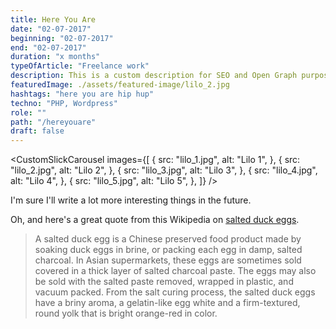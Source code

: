 ```yaml
---
title: Here You Are
date: "02-07-2017"
beginning: "02-07-2017"
end: "02-07-2017"
duration: "x months"
typeOfArticle: "Freelance work"
description: This is a custom description for SEO and Open Graph purposes, rather than the default generated excerpt. Simply add a description field to the frontmatter.
featuredImage: ./assets/featured-image/lilo_2.jpg
hashtags: "here you are hip hup"
techno: "PHP, Wordpress"
role: ""
path: "/hereyouare"
draft: false
---
```


<CustomSlickCarousel
	images={[
		{
			src: "lilo_1.jpg",
			alt: "Lilo 1",
		},
		{
			src: "lilo_2.jpg",
			alt: "Lilo 2",
		},
		{
			src: "lilo_3.jpg",
			alt: "Lilo 3",
		},
		{
			src: "lilo_4.jpg",
			alt: "Lilo 4",
		},
		{
			src: "lilo_5.jpg",
			alt: "Lilo 5",
		},
	]}
/>

I'm sure I'll write a lot more interesting things in the future.

Oh, and here's a great quote from this Wikipedia on
[salted duck eggs](http://en.wikipedia.org/wiki/Salted_duck_egg).

> A salted duck egg is a Chinese preserved food product made by soaking duck
> eggs in brine, or packing each egg in damp, salted charcoal. In Asian
> supermarkets, these eggs are sometimes sold covered in a thick layer of salted
> charcoal paste. The eggs may also be sold with the salted paste removed,
> wrapped in plastic, and vacuum packed. From the salt curing process, the
> salted duck eggs have a briny aroma, a gelatin-like egg white and a
> firm-textured, round yolk that is bright orange-red in color.
